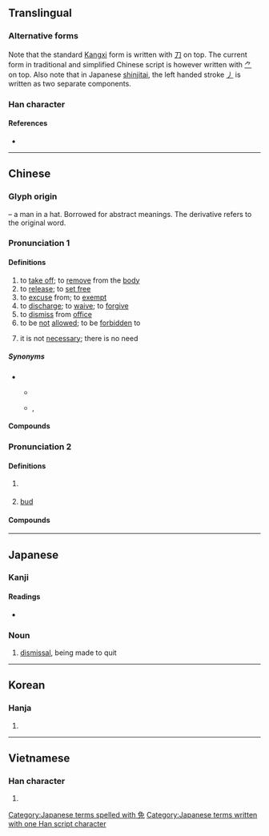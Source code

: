 {{character info/new}}
{{character info/new|0xfa32}}
{{character info/new|0x2f80e}}
{{also|兔}}
==Translingual==
{{ja-forms|免|免|免}}

===Alternative forms===
Note that the standard [[Kangxi]] form is written with [[刀]] on top. The current form in traditional and simplified Chinese script is however written with [[⺈]] on top. Also note that in Japanese [[shinjitai]], the left handed stroke [[㇓]] is written as two separate components.

===Han character===
{{Han char|rn=10|rad=儿|as=05|asj=06|sn=7|snj=8|four=27416|canj=NAHU|ids=⿱刀⿻口儿(U+FA32),⿱⺈⿻口儿(GTK),⿳⺈𫩏儿(J)}}

====References====
* {{Han ref|kx=0124.230|dkj=01358|dj=0264.030|hdz=10270.090|uh=514D|ud=20813|bh=A74B|bd=42827}}

----

==Chinese==
{{zh-forms}}

===Glyph origin===
{{Han etym}}
{{liushu|p}} – a man in a hat. Borrowed for abstract meanings. The derivative {{och-l|冕}} refers to the original word.

===Pronunciation 1===
{{zh-pron
|m=miǎn
|c=min5
|h=pfs=miên
|md=miēng
|mn=bián
|mn-t=miang2/miêng2/ming2/mêng2
|mn-t_note=miang2/miêng2 - literary (including “there is no need”, miêng2 - Chaozhou); ming2/mêng2 - vernacular (mêng2 - Jieyang)
|w=3mi
|mc=y
|oc=y
|ma=Zh-mian.ogg
|cat=v,mn:adv
}}

====Definitions====
{{zh-hanzi}}

# to [[take off]]; to [[remove]] from the [[body]]
# to [[release]]; to [[set free]]
# to [[excuse]] from; to [[exempt]]
# to [[discharge]]; to [[waive]]; to [[forgive]]
# to [[dismiss]] from [[office]]
# to be [[not]] [[allowed]]; to be [[forbidden]] to
# {{lb|zh|Min Nan}} it is not [[necessary]]; there is no need

=====Synonyms=====
* {{sense|there is no need}}
** {{qualifier|Min Nan}} {{zh-l|毋免}}
** {{qualifier|Mandarin}} {{zh-l|不用}}, {{zh-l|別}}

====Compounds====
{{zh-der|免刑|庶免|免稅口岸|在所難免|免得|免洗餐具|免苦錢|免職|免禮|僅以身免|免戰牌|免席|乞免|免丁|免試|免稅商店|免喪|免帖|免身|免官|免黜|免稅|寬免|免役|基礎免疫|不能自免|免不得|天然免疫|免卻|免乳|免疫力|免參|倖免|免票|免疫作用|免俗|免冠|免疫系統|免談|俱免|免稅額|幸免|免罪|免不了|免試升學|免訴|免除|以免|在所不免|宥免|免責權|免疫血清|免稅品|不免|免疫|免費|免費軟體|免冠解印|斃監免議|抵免|病免|未能免俗|擔免|無一倖免|減免|推免|矜免|放免|未免|罷免|難免|黜免|陽狂自免|蠲免|罷免權|自然免疫|能免則免|臨難苟免|赦免|避免|豁免權|被動免疫|豁免|苟免}}

===Pronunciation 2===
{{zh-pron
|m=wèn
|c=man6
|cat=n
}}

====Definitions====
{{zh-hanzi}}

# {{lb|zh|historical}} {{zh-alt-form|絻|a kind of [[mourning]] [[apparel]]}}
# [[bud]]

====Compounds====
{{zh-der|fold=1|袒免}}

----

==Japanese==

===Kanji===
{{ja-kanji|grade=c|rs=儿06}}

====Readings====
* {{ja-readings|goon=[[めん]] (men)|kanon=[[べん]] (ben)|kun=[[まぬかれる]] (manukareru), [[ゆるす]] (yurusu)}}

===Noun===
{{ja-noun|めん}}

# [[dismissal]], being made to quit

[[Category:Japanese terms spelled with 免]]
[[Category:Japanese terms written with one Han script character]]

----

==Korean==

===Hanja===
{{ko-hanja|hangeul=[[면]], [[문]]|rv=myeon, mun|mr=myŏn, mun|y=myen, mwun}}

# {{defn|lang=ko|sort=儿06}}

----

==Vietnamese==

===Han character===
{{vi-hantu|[[miễn]], [[mấy]], [[mến]], [[mém]], [[mễm]]|rs=儿06}}

# {{defn|lang=vi|sort=儿06}}